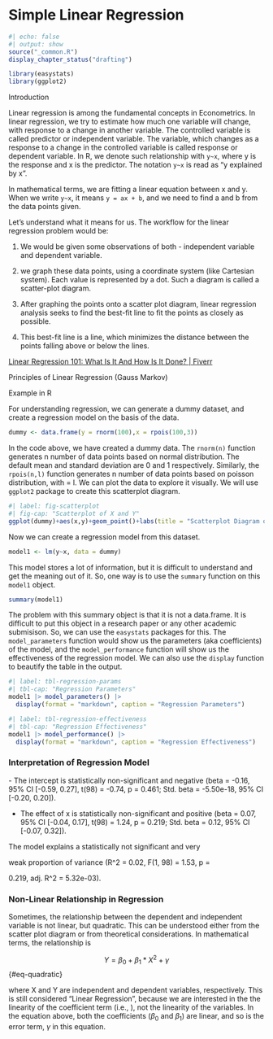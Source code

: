 # Simple Linear Regression

```r
#| echo: false
#| output: show
source("_common.R")
display_chapter_status("drafting")
```

```{=latex}
\begin{objectives}{In this chapter, you will learn to}
\begin{itemize}

\item{Understanding the principles of simple linear regression}

\item{Performing simple linear regression in R for econometric analysis}

\item{Interpreting regression results in the context of economic variables}

\item{Assessing model assumptions and addressing violations}

\item{Practical examples and exercises using R}

\end{itemize}

\end{objectives}
```
```r
library(easystats)
library(ggplot2)
```

Introduction

Linear regression is among the fundamental concepts in Econometrics. In linear regression, we try to estimate how much one variable will change, with response to a change in another variable. The controlled variable is called predictor or independent variable. The variable, which changes as a response to a change in the controlled variable is called response or dependent variable. In R, we denote such relationship with `y~x`, where y is the response and x is the predictor. The notation `y~x` is read as "y explained by x".

In mathematical terms, we are fitting a linear equation between x and y. When we write `y~x`, it means `y = ax + b`, and we need to find a and b from the data points given.

Let's understand what it means for us. The workflow for the linear regression problem would be:

1.  We would be given some observations of both - independent variable and dependent variable.

2.  we graph these data points, using a coordinate system (like Cartesian system). Each value is represented by a dot. Such a diagram is called a scatter-plot diagram.

3.  After graphing the points onto a scatter plot diagram, linear regression analysis seeks to find the best-fit line to fit the points as closely as possible.

4.  This best-fit line is a line, which minimizes the distance between the points falling above or below the lines.

[Linear Regression 101: What Is It And How Is It Done? \| Fiverr](https://www.fiverr.com/resources/guides/data/linear-regression-101)

Principles of Linear Regression (Gauss Markov)

Example in R

For understanding regression, we can generate a dummy dataset, and create a regression model on the basis of the data.

```r
dummy <- data.frame(y = rnorm(100),x = rpois(100,3))
```

In the code above, we have created a dummy data. The `rnorm(n)` function generates n number of data points based on normal distribution. The default mean and standard deviation are 0 and 1 respectively. Similarly, the `rpois(n,l)` function generates n number of data points based on poisson distribution, with \lambda = l. We can plot the data to explore it visually. We will use `ggplot2` package to create this scatterplot diagram.

```r
#| label: fig-scatterplot
#| fig-cap: "Scatterplot of X and Y"
ggplot(dummy)+aes(x,y)+geom_point()+labs(title = "Scatterplot Diagram of X and Y")
```

Now we can create a regression model from this dataset.

```r
model1 <- lm(y~x, data = dummy)
```

This model stores a lot of information, but it is difficult to understand and get the meaning out of it. So, one way is to use the `summary` function on this `model1` object.

```r
summary(model1)
```

The problem with this summary object is that it is not a data.frame. It is difficult to put this object in a research paper or any other academic submisison. So, we can use the `easystats` packages for this. The `model_parameters` function would show us the parameters (aka coefficients) of the model, and the `model_performance` function will show us the effectiveness of the regression model. We can also use the `display` function to beautify the table in the output.

```r
#| label: tbl-regression-params
#| tbl-cap: "Regression Parameters"
model1 |> model_parameters() |> 
  display(format = "markdown", caption = "Regression Parameters")
```

```r
#| label: tbl-regression-effectiveness
#| tbl-cap: "Regression Effectiveness"
model1 |> model_performance() |> 
  display(format = "markdown", caption = "Regression Effectiveness")
```

### Interpretation of Regression Model

\- The intercept is statistically non-significant and negative (beta = -0.16, 95% CI \[-0.59, 0.27\], t(98) = -0.74, p = 0.461; Std. beta = -5.50e-18, 95% CI \[-0.20, 0.20\]).

-   The effect of x is statistically non-significant and positive (beta = 0.07, 95% CI \[-0.04, 0.17\], t(98) = 1.24, p = 0.219; Std. beta = 0.12, 95% CI \[-0.07, 0.32\]).

The model explains a statistically not significant and very

weak proportion of variance (R\^2 = 0.02, F(1, 98) = 1.53, p =

0.219, adj. R\^2 = 5.32e-03).

### Non-Linear Relationship in Regression

Sometimes, the relationship between the dependent and independent variable is not linear, but quadratic. This can be understood either from the scatter plot diagram or from theoretical considerations. In mathematical terms, the relationship is

$$
Y = \beta_0 + \beta_1*X^2 + \gamma
$$ {#eq-quadratic}

where X and Y are independent and dependent variables, respectively. This is still considered "Linear Regression", because we are interested in the the linearity of the coefficient term (i.e., \beta), not the linearity of the variables. In the equation above, both the coefficients ($\beta_0$ and $\beta_1$) are linear, and so is the error term, $\gamma$ in this equation.
